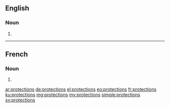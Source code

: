 ==English==

===Noun===
{{head|en|plural}}

# {{plural of|protection|lang=en|nocat=1}}

----

==French==

===Noun===
{{head|fr|plural}}

# {{plural of|protection|lang=fr|nocat=1}}

[[ar:protections]]
[[de:protections]]
[[el:protections]]
[[eo:protections]]
[[fr:protections]]
[[ku:protections]]
[[mg:protections]]
[[my:protections]]
[[simple:protections]]
[[sv:protections]]
